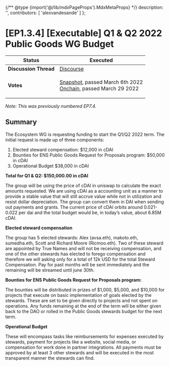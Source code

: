{/** @type {import('@/lib/mdxPageProps').MdxMetaProps} */}
    description: '',
    contributors: [
        'alexvandesande'
    ]
};

# \[EP1.3.4] \[Executable] Q1 & Q2 2022 Public Goods WG Budget

| **Status**            | Executed                                                                                                                                                                                                                                                                                                                                                                                        |
| --------------------- | ----------------------------------------------------------------------------------------------------------------------------------------------------------------------------------------------------------------------------------------------------------------------------------------------------------------------------------------------------------------------------------------------- |
| **Discussion Thread** | [Discourse](https://discuss.ens.domains/t/draft-q1-q2-2022-public-goods-working-group-budget-request/11022)                                                                                                                                                                                                                                                                                     |
| **Votes**             | <p><a href="https://snapshot.org/#/ens.eth/proposal/0x8c05add423e7ab5900113b203326286763d402f88300ebbe65c278ed2488b8d1">Snapshot</a>, passed March 6th 2022<br /><a href="https://www.withtally.com/governance/eip155:1:0x323A76393544d5ecca80cd6ef2A560C6a395b7E3/proposal/115615865324623814833258987703837575663427750121726187103053182962864855260310">Onchain</a>, passed March 29 2022</p> |

_Note: This was previously numbered EP7.4._

## Summary

The Ecosystem WG is requesting funding to start the Q1/Q2 2022 term. The initial request is made up of three components:

1. Elected steward compensation: $12,000 in cDAI
2. Bounties for ENS Public Goods Request for Proposals program: $50,000 in cDAI
3. Operational Budget $38,000 in cDAI

**Total for Q1 & Q2: $150,000.00 in cDAI**

The group will be using the price of cDAI in uniswap to calculate the exact amounts requested. We are using cDAI as a accounting unit as a manner to provide a stable value that will still accrue value while not in utilization and resist dollar depreciation. The group can convert them in DAI when sending out payments and grants. The current price of cDAI orbits around 0.021-0.022 per dai and the total budget would be, in today’s value, about 6.85M cDAI.

**Elected steward compensation**

The group has 5 elected stewards: Alex (avsa.eth), makoto.eth, sumedha.eth, Scott and Richard Moore (Ricmoo.eth). Two of these steward are appointed by True Names and will not be receiving compensation, and one of the other stewards has elected to forego compensation and therefore we will asking only for a total of 12k USD for the total Steward Compensation. Pay for past months will be sent immediately and the remaining will be streamed until june 30th.

**Bounties for ENS Public Goods Request for Proposals program:**

The bounties will be distributed in prizes of $1,000, $5,000, and $10,000 for projects that execute on basic implementation of goals elected by the stewards. These are set to be given directly to projects and not spent on operations. Any funds remaining at the end of the term will be either given back to the DAO or rolled in the Public Goods stewards budget for the next term.

**Operational Budget**

These will encompass tasks like reimbursements for expenses executed by stewards, payment for projects like a website, social media, or compensation for work done in partner integrations. All payments must be approved by at least 3 other stewards and will be executed in the most transparent manner the stewards can find.